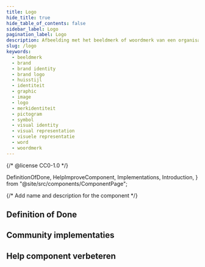 ```yaml
---
title: Logo
hide_title: true
hide_table_of_contents: false
sidebar_label: Logo
pagination_label: Logo
description: Afbeelding met het beeldmerk of woordmerk van een organisatie.
slug: /logo
keywords:
  - beeldmerk
  - brand
  - brand identity
  - brand logo
  - huisstijl
  - identiteit
  - graphic
  - image
  - logo
  - merkidentiteit
  - pictogram
  - symbol
  - visual identity
  - visual representation
  - visuele representatie
  - word
  - woordmerk
---
```


{/* @license CC0-1.0 */}

  DefinitionOfDone,
  HelpImproveComponent,
  Implementations,
  Introduction,
} from "@site/src/components/ComponentPage";

{/* Add name and description for the component */}


<Introduction component={component} headingLevel={1} description={description} />

## Definition of Done

<DefinitionOfDone component={component} headingLevel={3} />

## Community implementaties

<Implementations component={component} headingLevel={3} />

## Help component verbeteren

<HelpImproveComponent component={component} headingLevel={3} />
